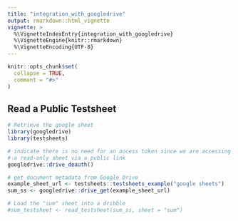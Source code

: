 ```yaml
---
title: "integration_with_googledrive"
output: rmarkdown::html_vignette
vignette: >
  %\VignetteIndexEntry{integration_with_googledrive}
  %\VignetteEngine{knitr::rmarkdown}
  %\VignetteEncoding{UTF-8}
---
```


```r
knitr::opts_chunk$set(
  collapse = TRUE,
  comment = "#>"
)
```

## Read a Public Testsheet

```r
# Retrieve the google sheet
library(googledrive)
library(testsheets)

# indicate there is no need for an access token since we are accessing
# a read-only sheet via a public link
googledrive::drive_deauth()

# get document metadata from Google Drive
example_sheet_url <- testsheets::testsheets_example("google sheets")
sum_ss <- googledrive::drive_get(example_sheet_url)

# Load the "sum" sheet into a dribble
#sum_testsheet <- read_testsheet(sum_ss, sheet = "sum")
```
